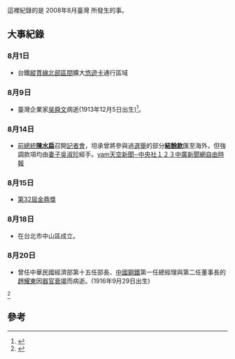 {{vfd|[[Wikipedia:頁面存廢討論/記錄/2022/06/17#2022年6月臺灣|比較標準]]提刪|date=2022/06/18}}
{{Expand |time=2008-10-29T03:42:51+00:00 }}<!-- 本调用由 {{subst:Expand/auto}} 自动产生。 -->
{{MonthInTaiwan|2008|8}}
這裡紀錄的是 2008年8月臺灣 所發生的事。

== 大事紀錄 ==
===8月1日===
* 台鐵[[縱貫線_(北段)|縱貫線北部區間]]擴大[[悠遊卡|悠遊卡]]通行區域
===8月9日===
* 臺灣企業家[[吳舜文|吳舜文]]病逝(1913年12月5日出生)<ref>{{cite web |url=http://www.taipeitimes.com/News/biz/archives/2008/08/11/2003419947 |title=Motor sector 'Iron Lady' Wu passes on at age 95 |publisher=Taipei Times |date=2012-01-16 |accessdate=2012-01-23 |archive-date=2020-11-22 |archive-url=https://web.archive.org/web/20201122024943/http://www.taipeitimes.com/News/biz/archives/2008/08/11/2003419947 |dead-url=no }}</ref>。

===8月14日===
*[[中華民國總統|前總統]]'''[[陳水扁|陳水扁]]'''召開[[記者會|記者會]]，坦承曾將參與過[[台灣選舉|選舉]]的部分'''[[選舉結餘款|結餘款]]'''匯至海外，但強調款項均由[[妻子|妻子]][[吳淑珍|吳淑珍]]經手。[http://news.yam.com/cna/politics/200808/20080814140953.html yam天空新聞─中央社１]{{Wayback|url=http://news.yam.com/cna/politics/200808/20080814140953.html |date=20190821234439 }}[http://news.yam.com/cna/politics/200808/20080814140809.html ２][http://news.yam.com/cna/society/200808/20080814141020.html ３]{{Wayback|url=http://news.yam.com/cna/society/200808/20080814141020.html |date=20190821234421 }}[http://news.yam.com/bcc/politics/200808/20080814140738.html 中廣新聞網]{{Wayback|url=http://news.yam.com/bcc/politics/200808/20080814140738.html |date=20190821234422 }}[https://web.archive.org/web/20081011014459/http://www.libertytimes.com.tw/2008/new/aug/15/today-t1.htm 自由時報]
===8月15日===
*[[金鼎獎|第32屆金鼎獎]]

===8月18日===
*{{link-en|瑩瑋藝術翡翠文化博物館|Museum of Jade Art}}在台北市中山區成立。
===8月20日===
* 曾任中華民國經濟部第十五任部長、[[中國鋼鐵|中國鋼鐵]]第一任總經理與第二任董事長的[[趙耀東|趙耀東]]因[[器官衰竭|器官衰竭]]而病逝。(1916年9月29日出生)
<ref>{{cite web |url=http://news.chinatimes.com/2007Cti/2007Cti-Focus/2007Cti-Focus-Content/0,4518,9708200251+0+0+131143+0,00.html |title=最新焦點｜中時電子報 |publisher=News.chinatimes.com |date=1980-01-01 |accessdate=2012-01-23 |deadurl=yes |archiveurl=https://web.archive.org/web/20080826143920/http://news.chinatimes.com/2007Cti/2007Cti-Focus/2007Cti-Focus-Content/0%2C4518%2C9708200251%200%200%20131143%200%2C00.html |archivedate=2008-08-26 }}</ref>

== 參考 ==
{{reflist}}

{{Portal:台灣新聞動態/Footer}}